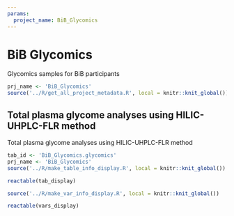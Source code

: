 ```yaml
---
params:
  project_name: BiB_Glycomics
---
```




# BiB Glycomics {#BiB_Glycomics}


Glycomics samples for BiB participants



```r
prj_name <- 'BiB_Glycomics'
source('../R/get_all_project_metadata.R', local = knitr::knit_global())
```
## Total plasma glycome analyses using HILIC-UHPLC-FLR method {#BiB_Glycomics.glycomics}


Total plasma glycome analyses using HILIC-UHPLC-FLR method



```r
tab_id <- 'BiB_Glycomics.glycomics'
prj_name <- 'BiB_Glycomics'
source('../R/make_table_info_display.R', local = knitr::knit_global())
```



```r
reactable(tab_display)
```



```r
source('../R/make_var_info_display.R', local = knitr::knit_global())
```



```r
reactable(vars_display)
```




